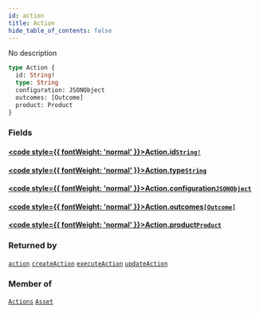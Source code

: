 ```yaml
---
id: action
title: Action
hide_table_of_contents: false
---
```








No description

```graphql
type Action {
  id: String!
  type: String
  configuration: JSONObject
  outcomes: [Outcome]
  product: Product
}
```


### Fields

#### [<code style={{ fontWeight: 'normal' }}>Action.<b>id</b></code>](#)<Bullet />[`String!`](/docs/api/scalars/string) <Badge class="secondary" text="non-null"/> <Badge class="secondary" text="scalar"/>
> 
> 

#### [<code style={{ fontWeight: 'normal' }}>Action.<b>type</b></code>](#)<Bullet />[`String`](/docs/api/scalars/string) <Badge class="secondary" text="scalar"/>
> 
> 

#### [<code style={{ fontWeight: 'normal' }}>Action.<b>configuration</b></code>](#)<Bullet />[`JSONObject`](/docs/api/scalars/jsonobject) <Badge class="secondary" text="scalar"/>
> 
> 

#### [<code style={{ fontWeight: 'normal' }}>Action.<b>outcomes</b></code>](#)<Bullet />[`[Outcome]`](/docs/api/objects/outcome) <Badge class="secondary" text="list"/> <Badge class="secondary" text="object"/>
> 
> 

#### [<code style={{ fontWeight: 'normal' }}>Action.<b>product</b></code>](#)<Bullet />[`Product`](/docs/api/objects/product) <Badge class="secondary" text="object"/>
> 
> 



### Returned by

[`action`](/docs/api/queries/action)  <Badge class="secondary" text="query"/><Bullet />[`createAction`](/docs/api/mutations/create-action)  <Badge class="secondary" text="mutation"/><Bullet />[`executeAction`](/docs/api/mutations/execute-action)  <Badge class="secondary" text="mutation"/><Bullet />[`updateAction`](/docs/api/mutations/update-action)  <Badge class="secondary" text="mutation"/>

### Member of

[`Actions`](/docs/api/objects/actions)  <Badge class="secondary" text="object"/><Bullet />[`Asset`](/docs/api/objects/asset)  <Badge class="secondary" text="object"/>



